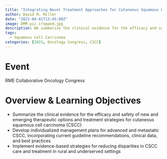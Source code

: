 ```yaml
---
title: "Integrating Novel Treatment Approaches for Cutaneous Squamous Cell Carcinoma"
author: David M. Miller
date: "2023-04-01T13:45:00Z"
image: DMM_pic_cropped.jpg
description: We summarize the clinical evidence for the efficacy and safety of new and emerging therapeutic options and treatment strategies for cutaneous squamous cell carcinoma 
tags: 
  - Squamous Cell Carcinoma
categories: [2023, Oncology Congress, CSCC]
---
```


# Event
RME Collaborative Oncology Congress

# Overview & Learning Objectives
- Summarize the clinical evidence for the efficacy and safety of new and emerging therapeutic options and treatment strategies for cutaneous squamous cell carcinoma (CSCC)
- Develop individualized management plans for advanced and metastatic CSCC, incorporating current guideline recommendations, clinical data, and best practices
- Implement evidence-based strategies for reducing disparities in CSCC care and treatment in rural and underserved settings 
